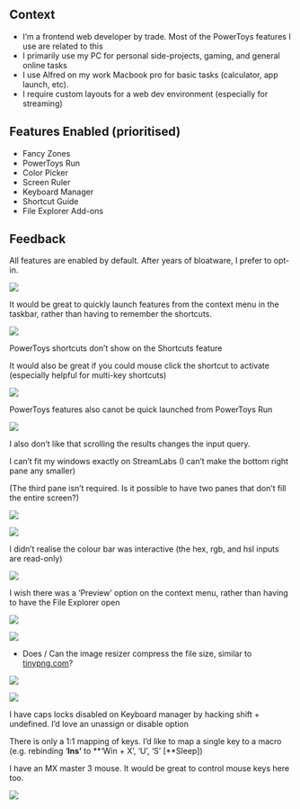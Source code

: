 
## Context

- I’m a frontend web developer by trade. Most of the PowerToys features I use are related to this
- I primarily use my PC for personal side-projects, gaming, and general online tasks
- I use Alfred on my work Macbook pro for basic tasks (calculator, app launch, etc).
- I require custom layouts for a web dev environment (especially for streaming)

## Features Enabled (prioritised)

- Fancy Zones
- PowerToys Run
- Color Picker
- Screen Ruler
- Keyboard Manager
- Shortcut Guide
- File Explorer Add-ons

## Feedback


All features are enabled by default. After years of bloatware, I prefer to opt-in.


![](https://s3.us-west-2.amazonaws.com/secure.notion-static.com/094660f3-642f-4688-959e-0d1aada311f8/Untitled.png?X-Amz-Algorithm=AWS4-HMAC-SHA256&X-Amz-Content-Sha256=UNSIGNED-PAYLOAD&X-Amz-Credential=AKIAT73L2G45EIPT3X45%2F20230108%2Fus-west-2%2Fs3%2Faws4_request&X-Amz-Date=20230108T004016Z&X-Amz-Expires=3600&X-Amz-Signature=19c24410d6d56119133914a2b06bc935eadd2674855fac12040e3335068d8549&X-Amz-SignedHeaders=host&x-id=GetObject)


It would be great to quickly launch features from the context menu in the taskbar, rather than having to remember the shortcuts. 


![](https://s3.us-west-2.amazonaws.com/secure.notion-static.com/1357d304-8d78-4367-b45c-d3c77aea3fad/Untitled.png?X-Amz-Algorithm=AWS4-HMAC-SHA256&X-Amz-Content-Sha256=UNSIGNED-PAYLOAD&X-Amz-Credential=AKIAT73L2G45EIPT3X45%2F20230108%2Fus-west-2%2Fs3%2Faws4_request&X-Amz-Date=20230108T004016Z&X-Amz-Expires=3600&X-Amz-Signature=bff480e9cc2145d7b6be9bdfa70c0d4639e87e1327d978fc01c9fb3e56844739&X-Amz-SignedHeaders=host&x-id=GetObject)


PowerToys shortcuts don’t show on the Shortcuts feature  


It would also be great if you could mouse click the shortcut to activate (especially helpful for multi-key shortcuts)


![](https://s3.us-west-2.amazonaws.com/secure.notion-static.com/0182129c-f383-4413-ab14-fc4d19c11b05/Untitled.png?X-Amz-Algorithm=AWS4-HMAC-SHA256&X-Amz-Content-Sha256=UNSIGNED-PAYLOAD&X-Amz-Credential=AKIAT73L2G45EIPT3X45%2F20230108%2Fus-west-2%2Fs3%2Faws4_request&X-Amz-Date=20230108T004016Z&X-Amz-Expires=3600&X-Amz-Signature=f37ac916b5e25baf709b151af952839be4a8327a327eb0a577493f4b461084e1&X-Amz-SignedHeaders=host&x-id=GetObject)


PowerToys features also canot be quick launched from PowerToys Run


![](https://s3.us-west-2.amazonaws.com/secure.notion-static.com/0aa6bfbb-67b7-4561-becd-114cbe3c821d/Untitled.png?X-Amz-Algorithm=AWS4-HMAC-SHA256&X-Amz-Content-Sha256=UNSIGNED-PAYLOAD&X-Amz-Credential=AKIAT73L2G45EIPT3X45%2F20230108%2Fus-west-2%2Fs3%2Faws4_request&X-Amz-Date=20230108T004016Z&X-Amz-Expires=3600&X-Amz-Signature=a8887567ca1d26e1daa2d082253c88b0365938fb17ce34b711ba77153b6b59dd&X-Amz-SignedHeaders=host&x-id=GetObject)


I also don’t like that scrolling the results changes the input query.


I can’t fit my windows exactly on StreamLabs (I can’t make the bottom right pane any smaller)


(The third pane isn’t required. Is it possible to have two panes that don’t fill the entire screen?)


![](https://s3.us-west-2.amazonaws.com/secure.notion-static.com/246a38e5-93a3-4231-82a5-8fd4861b3425/Capture.png?X-Amz-Algorithm=AWS4-HMAC-SHA256&X-Amz-Content-Sha256=UNSIGNED-PAYLOAD&X-Amz-Credential=AKIAT73L2G45EIPT3X45%2F20230108%2Fus-west-2%2Fs3%2Faws4_request&X-Amz-Date=20230108T004016Z&X-Amz-Expires=3600&X-Amz-Signature=a79690da354f4d769d94ab74543fe2bc9d1a5e9a709a5c37b04f92a151471f7f&X-Amz-SignedHeaders=host&x-id=GetObject)


![](https://s3.us-west-2.amazonaws.com/secure.notion-static.com/39d5250b-188d-40c3-9a6b-49c67284b9fe/Untitled.png?X-Amz-Algorithm=AWS4-HMAC-SHA256&X-Amz-Content-Sha256=UNSIGNED-PAYLOAD&X-Amz-Credential=AKIAT73L2G45EIPT3X45%2F20230108%2Fus-west-2%2Fs3%2Faws4_request&X-Amz-Date=20230108T004016Z&X-Amz-Expires=3600&X-Amz-Signature=265a88bccce20c4934f02987e81877c415c7d39d7db4802110b96571f417497b&X-Amz-SignedHeaders=host&x-id=GetObject)


I didn’t realise the colour bar was interactive (the hex, rgb, and hsl inputs are read-only)


![](https://s3.us-west-2.amazonaws.com/secure.notion-static.com/093591ff-6b1d-417a-875c-0f57cf54a0f2/Untitled.png?X-Amz-Algorithm=AWS4-HMAC-SHA256&X-Amz-Content-Sha256=UNSIGNED-PAYLOAD&X-Amz-Credential=AKIAT73L2G45EIPT3X45%2F20230108%2Fus-west-2%2Fs3%2Faws4_request&X-Amz-Date=20230108T004016Z&X-Amz-Expires=3600&X-Amz-Signature=3c77fc24c4cc0ed28101306638f6dafe93cb0daf6774b20ac267a02650863e7b&X-Amz-SignedHeaders=host&x-id=GetObject)


I wish there was a ‘Preview’ option on the context menu, rather than having to have the File Explorer open


![](https://s3.us-west-2.amazonaws.com/secure.notion-static.com/e8911bc4-8932-4227-a5f3-f3811a2ef8ce/Untitled.png?X-Amz-Algorithm=AWS4-HMAC-SHA256&X-Amz-Content-Sha256=UNSIGNED-PAYLOAD&X-Amz-Credential=AKIAT73L2G45EIPT3X45%2F20230108%2Fus-west-2%2Fs3%2Faws4_request&X-Amz-Date=20230108T004019Z&X-Amz-Expires=3600&X-Amz-Signature=42f94a6a01ee34cd5be9f5db01e565558112435cad77df43a2b43c6435135d2d&X-Amz-SignedHeaders=host&x-id=GetObject)

![](https://s3.us-west-2.amazonaws.com/secure.notion-static.com/ecfab44a-fa98-47e5-89a7-bb30a6d8a301/Untitled.png?X-Amz-Algorithm=AWS4-HMAC-SHA256&X-Amz-Content-Sha256=UNSIGNED-PAYLOAD&X-Amz-Credential=AKIAT73L2G45EIPT3X45%2F20230108%2Fus-west-2%2Fs3%2Faws4_request&X-Amz-Date=20230108T004020Z&X-Amz-Expires=3600&X-Amz-Signature=8854d03f8897192ebe38161a496e3deb3b0307d3ea396aad3c4cd03ed5c8489a&X-Amz-SignedHeaders=host&x-id=GetObject)

- Does / Can the image resizer compress the file size, similar to [tinypng.com](https://tinypng.com/)?

![](https://s3.us-west-2.amazonaws.com/secure.notion-static.com/24e7b197-b1da-4441-999d-e8a598d4944b/Untitled.png?X-Amz-Algorithm=AWS4-HMAC-SHA256&X-Amz-Content-Sha256=UNSIGNED-PAYLOAD&X-Amz-Credential=AKIAT73L2G45EIPT3X45%2F20230108%2Fus-west-2%2Fs3%2Faws4_request&X-Amz-Date=20230108T004021Z&X-Amz-Expires=3600&X-Amz-Signature=61f0c0c1d9c9695e7989b666ed019f723c68827843e9064c493759e4d1db2cac&X-Amz-SignedHeaders=host&x-id=GetObject)

![](https://s3.us-west-2.amazonaws.com/secure.notion-static.com/cb508910-21da-455d-bcc3-0b9a3087edda/Untitled.png?X-Amz-Algorithm=AWS4-HMAC-SHA256&X-Amz-Content-Sha256=UNSIGNED-PAYLOAD&X-Amz-Credential=AKIAT73L2G45EIPT3X45%2F20230108%2Fus-west-2%2Fs3%2Faws4_request&X-Amz-Date=20230108T004021Z&X-Amz-Expires=3600&X-Amz-Signature=619f483267471dbf34257db646460a2847d54125ba05bcf3f174119e3d8b5fd7&X-Amz-SignedHeaders=host&x-id=GetObject)




I have caps locks disabled on Keyboard manager by hacking shift + undefined. I’d love an unassign or disable option


There is only a 1:1 mapping of keys. I’d like to map a single key to a macro (e.g. rebinding ‘**Ins’** to **‘Win + X’, ‘U’, ‘S’ [**Sleep])


I have an MX master 3 mouse. It would be great to control mouse keys here too.


![](https://s3.us-west-2.amazonaws.com/secure.notion-static.com/ad4fe76c-21c5-4beb-aa5e-3899e3f42198/Untitled.png?X-Amz-Algorithm=AWS4-HMAC-SHA256&X-Amz-Content-Sha256=UNSIGNED-PAYLOAD&X-Amz-Credential=AKIAT73L2G45EIPT3X45%2F20230108%2Fus-west-2%2Fs3%2Faws4_request&X-Amz-Date=20230108T004016Z&X-Amz-Expires=3600&X-Amz-Signature=6a7f048e3422ec979e1918c8ae4aaa2f76c01218d77ec24cf5fc42e40f161946&X-Amz-SignedHeaders=host&x-id=GetObject)

